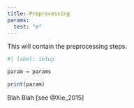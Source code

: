 ```yaml
---
title: Preprocessing
params:
  test: "e"
---
```


This will contain the preprocessing steps.

```r
#| label: setup

param = params
```

```r
print(param)
```

Blah Blah [see @Xie_2015]
